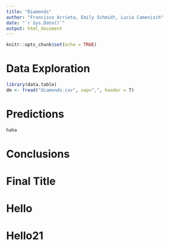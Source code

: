 ```yaml
---
title: "Diamonds"
author: "Francisco Arrieta, Emily Schmidt, Lucia Camenisch"
date: "`r Sys.Date()`"
output: html_document
---
```


```r
knitr::opts_chunk$set(echo = TRUE)
```

# Data Exploration

```r
library(data.table)
dm <- fread("diamonds.csv", sep=",", header = T)
```

# Predictions
```r
haha
```

# Conclusions

# Final Title

# Hello

# Hello21
